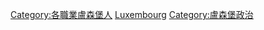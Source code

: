 {{Commonscat|Politicians of Luxembourg}}

[[Category:各職業盧森堡人|Category:各職業盧森堡人]]
[[Category:欧洲各国政治人物|Luxembourg]]
[[Category:盧森堡政治|Category:盧森堡政治]]